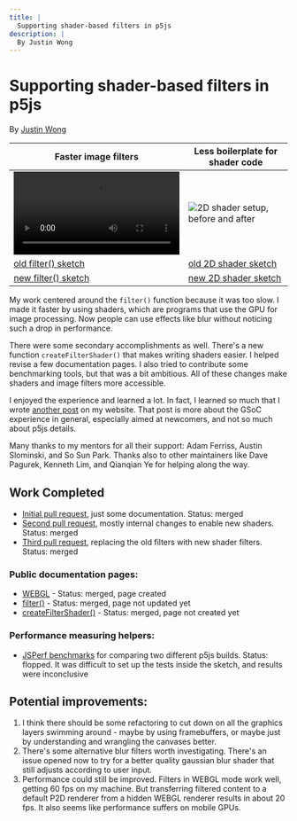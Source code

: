 ```yaml
---
title: |
  Supporting shader-based filters in p5js
description: |
  By Justin Wong
---
```

# Supporting shader-based filters in p5js

By [Justin Wong](https://wonger.dev)

| Faster image filters                                                                                                                      | Less boilerplate for shader code                                                                                                |
| ----------------------------------------------------------------------------------------------------------------------------------------- | ------------------------------------------------------------------------------------------------------------------------------- |
| <video src="https://github.com/wong-justin/p5.js/assets/28441593/41edb6b9-ef4c-4b2e-8b22-2237da4617d9">filter(), before and after</video> | ![2D shader setup, before and after](https://github.com/wong-justin/p5.js/assets/28441593/6bbd1627-3a01-4911-8c5c-992d63538b96) |
| [old filter() sketch](https://editor.p5js.org/jwong/sketches/oG9AOomYm)                                                                   | [old 2D shader sketch](https://editor.p5js.org/jwong/sketches/ehXcWtycm)                                                        |
| [new filter() sketch](https://editor.p5js.org/jwong/sketches/nWmTF8UED)                                                                   | [new 2D shader sketch](https://editor.p5js.org/jwong/sketches/T96caQxWq)                                                        |

My work centered around the `filter()` function because it was too slow.
I made it faster by using shaders, which are programs that use the GPU for image processing.
Now people can use effects like blur without noticing such a drop in performance.

There were some secondary accomplishments as well.
There's a new function `createFilterShader()` that makes writing shaders easier.
I helped revise a few documentation pages.
I also tried to contribute some benchmarking tools, but that was a bit ambitious.
All of these changes make shaders and image filters more accessible.

I enjoyed the experience and learned a lot.
In fact, I learned so much that I wrote [another post](https://wonger.dev/posts/gsoc.html) on my website.
That post is more about the GSoC experience in general, especially aimed at newcomers, and not so much about p5js details.

Many thanks to my mentors for all their support: Adam Ferriss, Austin Slominski, and So Sun Park. Thanks also to other maintainers like Dave Pagurek, Kenneth Lim, and Qianqian Ye for helping along the way.

## Work Completed

* [Initial pull request](https://github.com/processing/p5.js/pull/6167), just some documentation. Status: merged
* [Second pull request](https://github.com/processing/p5.js/pull/6237), mostly internal changes to enable new shaders. Status: merged
* [Third pull request](https://github.com/processing/p5.js/pull/6324), replacing the old filters with new shader filters. Status: merged

### Public documentation pages:

* [WEBGL](https://p5js.org/reference/#/p5/WEBGL) -  Status: merged, page created
* [filter()](https://p5js.org/reference/#/p5/filter) - Status: merged, page not updated yet
* [createFilterShader()](https://p5js.org/reference/#/p5/createFilterShader) - Status: merged, page not created yet

### Performance measuring helpers:

* [JSPerf benchmarks](https://jsperf.app/sideci) for comparing two different p5js builds. Status: flopped. It was difficult to set up the tests inside the sketch, and results were inconclusive

## Potential improvements:

1. I think there should be some refactoring to cut down on all the graphics layers swimming around - maybe by using framebuffers, or maybe just by understanding and wrangling the canvases better.
2. There's some alternative blur filters worth investigating. There's an issue opened now to try for a better quality gaussian blur shader that still adjusts according to user input.
3. Performance could still be improved. Filters in WEBGL mode work well, getting 60 fps on my machine. But transferring filtered content to a default P2D renderer from a hidden WEBGL renderer results in about 20 fps. It also seems like performance suffers on mobile GPUs.
